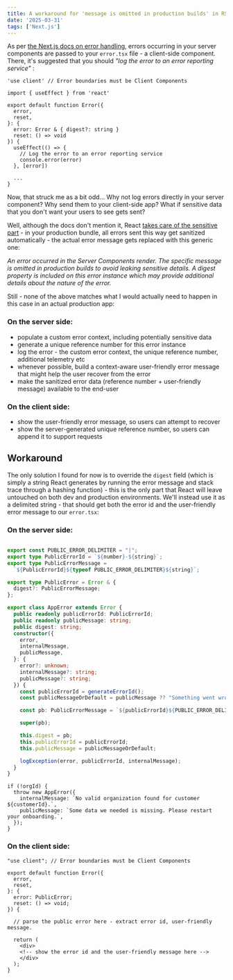 ```yaml
---
title: A workaround for 'message is omitted in production builds' in RSC errors
date: '2025-03-31'
tags: ['Next.js']
---
```


As per <a href="https://nextjs.org/docs/app/getting-started/error-handling">the Next.js docs on error handling</a>, errors
occurring in your server components are passed to your `error.tsx` file - a client-side component. There, it's suggested that
you should _"log the error to an error reporting service"_ :

```tsx
'use client' // Error boundaries must be Client Components

import { useEffect } from 'react'

export default function Error({
  error,
  reset,
}: {
  error: Error & { digest?: string }
  reset: () => void
}) {
  useEffect(() => {
    // Log the error to an error reporting service
    console.error(error)
  }, [error])

  ...
}
```

Now, that struck me as a bit odd... Why not log errors directly in your server component? Why send them
to your client-side app? What if sensitive data that you don't want your users to see gets sent?

Well, although the docs don't mention it, React <a href="https://github.com/facebook/react/blob/b7e7f1a3fab87e8fc19e86a8088a9e0fe4710973/packages/react-server-dom-webpack/src/__tests__/ReactFlightDOMEdge-test.js#L980-L983">takes care of the sensitive part</a> - in your production bundle, all
errors sent this way get sanitized automatically - the actual error message gets replaced with this generic one:

_An error occurred in the Server Components render. The specific message is omitted in production builds to avoid
leaking sensitive details. A digest property is included on this error instance which may provide additional details about the nature of the error._

Still - none of the above matches what I would actually need to happen in this case in an actual production app:

### On the server side:

- populate a custom error context, including potentially sensitive data
- generate a unique reference number for this error instance
- log the error - the custom error context, the unique reference number, additional telemetry etc
- whenever possible, build a context-aware user-friendly error message that might help the user recover from the error
- make the sanitized error data (reference number + user-friendly message) available to the end-user

### On the client side:

- show the user-friendly error message, so users can attempt to recover
- show the server-generated unique reference number, so users can append it to support requests

## Workaround

The only solution I found for now is to override the `digest` field (which is simply a string React generates by running the
error message and stack trace through a hashing function) - this is the only part that
React will leave untouched on both dev and production environments. We'll instead use it as a
delimited string - that should get both the error id and the user-friendly error message to
our `error.tsx`:

### On the server side:

```:error-utils.ts

export const PUBLIC_ERROR_DELIMITER = "|";
export type PublicErrorId = `${number}-${string}`;
export type PublicErrorMessage =
  `${PublicErrorId}${typeof PUBLIC_ERROR_DELIMITER}${string}`;

export type PublicError = Error & {
  digest?: PublicErrorMessage;
};

export class AppError extends Error {
  public readonly publicErrorId: PublicErrorId;
  public readonly publicMessage: string;
  public digest: string;
  constructor({
    error,
    internalMessage,
    publicMessage,
  }: {
    error?: unknown;
    internalMessage?: string;
    publicMessage?: string;
  }) {
    const publicErrorId = generateErrorId();
    const publicMessageOrDefault = publicMessage ?? "Something went wrong";

    const pb: PublicErrorMessage = `${publicErrorId}${PUBLIC_ERROR_DELIMITER}${publicMessageOrDefault}`;

    super(pb);

    this.digest = pb;
    this.publicErrorId = publicErrorId;
    this.publicMessage = publicMessageOrDefault;

    logException(error, publicErrorId, internalMessage);
  }
}
```

```:page.tsx
if (!orgId) {
  throw new AppError({
    internalMessage: `No valid organization found for customer ${customerId}.`,
    publicMessage: `Some data we needed is missing. Please restart your onboarding.`,
  });
}
```

### On the client side:

```:error.tsx
"use client"; // Error boundaries must be Client Components

export default function Error({
  error,
  reset,
}: {
  error: PublicError;
  reset: () => void;
}) {

  // parse the public error here - extract error id, user-friendly message.

  return (
    <div>
    <!-- show the error id and the user-friendly message here -->
    </div>
  );
}
```
